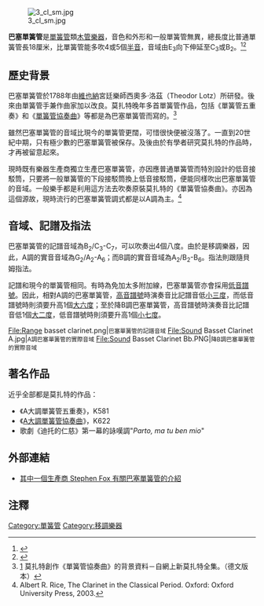 {{Infobox Instrument
|樂器名稱=巴塞單簧管
|描述 = 
|樂器別稱= 
|樂器英文名稱=Basset Clarinet
|樂器德文名稱=Bassettklarinette
|樂器法文名稱=clarinette de basset
|樂器義大利文名稱=clarinetto di bassetto
|樂器西班牙文名稱=clarinete di bassetto 
|樂器圖像= S+S basset cl.jpg
|樂器分類=
|音域=
|相關樂器=
* 單簧圓筒管樂器
** 單簧管類
*** [[高音單簧管|高音單簧管]]
*** [[單簧管|單簧管]]
*** [[中音單簧管|中音單簧管]]
*** [[低音單簧管|低音單簧管]]
*** 倍中音單簧管
*** 倍低音單簧管
*** '''巴塞單簧管'''
*** [[巴塞管|巴塞管]]
|相關知名演奏家=
|相關條目= [[木管樂器|木管樂器]]
}}

[[File:3_cl_sm.jpg|thumb]]


'''巴塞單簧管'''是[[單簧管|單簧管]]類[[木管樂器|木管樂器]]，音色和外形和一般單簧管無異，總長度比普通單簧管長18厘米，比單簧管能多吹4或5個[[半音|半音]]，音域由E<sub>3</sub>向下伸延至C<sub>3</sub>或B<sub>2</sub>。<ref>{{Cite web |url=http://www.sfoxclarinets.com/Basset_clarinet.html |title=存档副本 |access-date=2019-01-05 |archive-date=2018-12-23 |archive-url=https://web.archive.org/web/20181223153642/http://www.sfoxclarinets.com/Basset_clarinet.html |dead-url=no }}</ref><ref>{{Cite web |url=http://rheuben.org/wp-content/uploads/Rice-The-Basset-Clarinet-Instruments-Makers-and-Patents.pdf |title=存档副本 |access-date=2019-01-05 |archive-url=https://web.archive.org/web/20190105200919/http://rheuben.org/wp-content/uploads/Rice-The-Basset-Clarinet-Instruments-Makers-and-Patents.pdf |archive-date=2019-01-05 |dead-url=yes }}</ref>

==歷史背景==

巴塞單簧管於1788年由[[維也納|維也納]]宮廷樂師西奧多‧洛茲（Theodor Lotz）所研發。後來由單簧管手兼作曲家{{link-en|安東·史塔特勒|Anton Stadler}}加以改良。莫扎特晚年多首單簧管作品，包括《單簧管五重奏》和《[[單簧管協奏曲_(莫扎特)|單簧管協奏曲]]》等都是為巴塞單簧管而寫的。<ref>[http://dme.mozarteum.at/DME/nma/nma_cont.php?vsep=139&gen=edition&l=1&p1=-6] {{Wayback|url=http://dme.mozarteum.at/DME/nma/nma_cont.php?vsep=139&gen=edition&l=1&p1=-6 |date=20151222081508 }} 莫扎特創作《單簧管協奏曲》的背景資料－自網上新莫扎特全集。（德文版本）</ref>

雖然巴塞單簧管的音域比現今的單簧管更闊，可惜很快便被沒落了。一直到20世紀中期，只有極少數的巴塞單簧管被保存。及後由於有學者研究莫扎特的作品時，才再被留意起來。

現時既有樂器生產商獨立生產巴塞單簧管，亦因應普通單簧管而特別設計的低音接駁筒，只要將一般單簧管的下段接駁筒換上低音接駁筒，便能同樣吹出巴塞單簧管的音域。一般樂手都是利用這方法去吹奏原裝莫扎特的《單簧管協奏曲》。亦因為這個源故，現時流行的巴塞單簧管調式都是以A調為主。<ref>Albert R. Rice, The Clarinet in the Classical Period. Oxford: Oxford University Press, 2003.</ref> 

==音域、記譜及指法==

巴塞單簧管的記譜音域為B<sub>2</sub>/C<sub>3</sub>-C<sub>7</sub>，可以吹奏出4個八度。由於是移調樂器，因此，A調的實音音域為G{{music|#}}<sub>2</sub>/A<sub>2</sub>-A<sub>6</sub>；而B{{music|flat}}調的實音音域為A<sub>2</sub>/B{{music|flat}}<sub>2</sub>-B{{music|flat}}<sub>6</sub>。指法則跟隨貝姆指法。

記譜和現今的單簧管相同。有時為免加太多附加線，巴塞單簧管亦會採用[[低音譜號|低音譜號]]。因此，相對A調的巴塞單簧管，[[高音譜號|高音譜號]]時演奏音比記譜音低[[小三度|小三度]]，而低音譜號時則須要升高1個[[大六度|大六度]]；至於降B調巴塞單簧管，高音譜號時演奏音比記譜音低1個[[大二度|大二度]]，低音譜號時則須要升高1個[[小七度|小七度]]。

<gallery>
File:Range basset clarinet.png|<small>巴塞單簧管的記譜音域</small>
File:Sound Basset Clarinet A.jpg|<small>A調巴塞單簧管的實際音域</small>
File:Sound Basset Clarinet Bb.PNG|<small>降B調巴塞單簧管的實際音域</small>
</gallery>

==著名作品==
近乎全部都是莫扎特的作品：
* 《A大調單簧管五重奏》，K581
* 《[[單簧管協奏曲_(莫扎特)|A大調單簧管協奏曲]]》，K622
* 歌劇《迪托的仁慈》第一幕的詠嘆調"''Parto, ma tu ben mio''"

==外部連結==
* [http://www.sfoxclarinets.com/Basset.html 其中一個生產商 Stephen Fox 有關巴塞單簧管的介紹] {{Wayback|url=http://www.sfoxclarinets.com/Basset.html |date=20070114151100 }}

==注釋==
{{reflist}}
{{commonscat}}
[[Category:單簧管|Category:單簧管]]
[[Category:移調樂器|Category:移調樂器]]